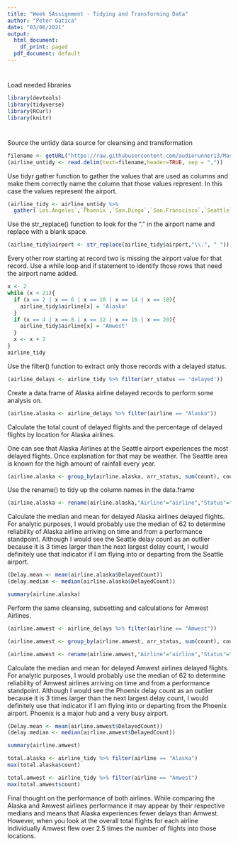 ```yaml
---
title: "Week 5Assignment - Tidying and Transforming Data"
author: "Peter Gatica"
date: "03/06/2021"
output:
  html_document:
    df_print: paged
  pdf_document: default
---
```

#
Load needed libraries
```r
library(devtools)
library(tidyverse)
library(RCurl)
library(knitr)
```
#
Source the untidy data source for cleansing and transformation
```r
filename <- getURL("https://raw.githubusercontent.com/audiorunner13/Masters-Coursework/main/DATA607%20Spring%202021/Week5/Data/airline_untidy_data.csv")
(airline_untidy <- read.delim(text=filename,header=TRUE, sep = ","))
```

Use tidyr gather function to gather the values that are used as columns and make them correctly name the column that those values represent. In this case the values represent the airport.
```r
(airline_tidy <- airline_untidy %>%
  gather(`Los.Angeles`,`Phoenix`,`San.Diego`,`San.Franscisco`,`Seattle`, key = "airport",value = "count"))
```

Use the str_replace() function to look for the "." in the airport name and replace with a blank space.
```r
(airline_tidy$airport <- str_replace(airline_tidy$airport,"\\.", " "))
```

Every other row starting at record two is missing the airport value for that record.  Use a while loop and if statement to identify those rows that need the airport name added.
```r
x <- 2
while (x < 21){
  if (x == 2 | x == 6 | x == 10 | x == 14 | x == 18){
    airline_tidy$airline[x] = 'Alaska'
  }
  if (x == 4 | x == 8 | x == 12 | x == 16 | x == 20){
    airline_tidy$airline[x] = 'Amwest'
  }
  x <- x + 2
}
airline_tidy
```

Use the filter() function to extract only those records with a delayed status.
```r
(airline_delays <- airline_tidy %>% filter(arr_status == 'delayed'))
```

Create a data.frame of Alaska airline delayed records to perform some analysis on.
```r
(airline.alaska <- airline_delays %>% filter(airline == "Alaska"))
```

Calculate the total count of delayed flights and the percentage of delayed flights by location for Alaska airlines.

One can see that Alaska Airlines at the Seattle airport experiences the most delayed flights.  Once explanation for that may be weather.  The Seattle area is known for the high amount of rainfall every year.
```r
(airline.alaska <- group_by(airline.alaska, arr_status, sum(count), count / sum(count)))
```

Use the rename() to tidy up the column names in the data.frame
```r
(airline.alaska <- rename(airline.alaska,"Airline"="airline","Status"="arr_status","Location"="airport","DelayedCount"="count","TotalDelayCount"="sum(count)","PercentageDelay"="count/sum(count)"))
```

Calculate the median and mean for delayed Alaska airlines delayed flights.
For analytic purposes, I would probably use the median of 62 to determine reliability of Alaska airline arriving on time and from a performance standpoint.  Although I would see the Seattle delay count as an outlier because it is 3 times larger than the next largest delay count, I would definitely use that indicator if I am flying into or departing from the Seattle airport.
```r
(Delay.mean <- mean(airline.alaska$DelayedCount))
(delay.median <- median(airline.alaska$DelayedCount))
```

```r
summary(airline.alaska)
```

Perform the same cleansing, subsetting and calculations for Amwest Airlines.
```r
(airline.amwest <- airline_delays %>% filter(airline == "Amwest"))
```

```r
(airline.amwest <- group_by(airline.amwest, arr_status, sum(count), count / sum(count)))
```

```r
(airline.amwest <- rename(airline.amwest,"Airline"="airline","Status"="arr_status","Location"="airport","DelayedCount"="count","TotalDelayCount"="sum(count)","PercentageDelay"="count/sum(count)"))
```

Calculate the median and mean for delayed Amwest airlines delayed flights.
For analytic purposes, I would probably use the median of 62 to determine reliability of Amwest airlines arriving on time and from a performance standpoint.  Although I would see the Phoenix delay count as an outlier because it is 3 times larger than the next largest delay count, I would definitely use that indicator if I am flying into or departing from the Phoenix airport.  Phoenix is a major hub and a very busy airport.
```r
(Delay.mean <- mean(airline.amwest$DelayedCount))
(delay.median <- median(airline.amwest$DelayedCount))
```

```r
summary(airline.amwest)
```


```r
total.alaska <- airline_tidy %>% filter(airline == "Alaska")
max(total.alaska$count)
```

```r
total.amwest <- airline_tidy %>% filter(airline == "Amwest")
max(total.amwest$count)
```

Final thought on the performance of both airlines.  While comparing the Alaska and Amwest airlines performance it may appear by their respective medians and means that Alaska experiences fewer delays than Amwest.  However, when you look at the overall total flights for each airline individually Amwest flew over 2.5 times the number of flights into those locations.

